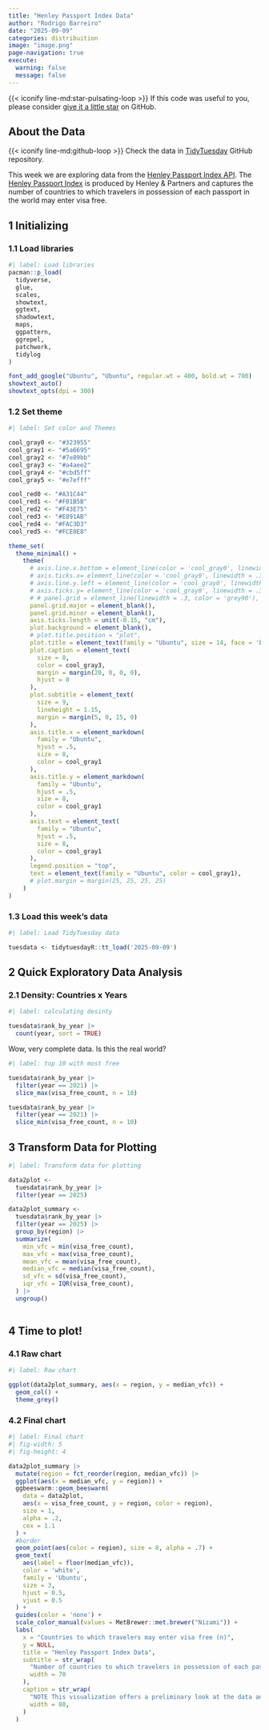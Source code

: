 ```yaml
---
title: "Henley Passport Index Data"
author: "Rodrigo Barreiro"
date: "2025-09-09"
categories: distribuition
image: "image.png"
page-navigation: true
execute: 
  warning: false
  message: false
---
```


<!-- starbegging -->
::: callout-tip
{{< iconify line-md:star-pulsating-loop >}} If this code was useful to you, please consider [give it a little star](https://github.com/barreiro-r/tidytuesday) on GitHub.
:::

## About the Data
<!-- giving credits -->
::: callout-note
{{< iconify line-md:github-loop >}} Check the data in [TidyTuesday](https://github.com/rfordatascience/tidytuesday/blob/main/data/2025/2025-09-09/readme.md) GitHub repository.
:::

<!-- intro -->
This week we are exploring data from the [Henley Passport Index API](api.henleypassportindex.com/api/v3/countries). 
The [Henley Passport Index](https://www.henleyglobal.com/passport-index/about) is produced by Henley & Partners and captures 
the number of countries to which travelers in possession of each passport in the world may enter visa free. 


## 1 Initializing
### 1.1 Load libraries

```r
#| label: Load libraries
pacman::p_load(
  tidyverse,
  glue,
  scales,
  showtext,
  ggtext,
  shadowtext,
  maps,
  ggpattern,
  ggrepel,
  patchwork,
  tidylog
)

font_add_google("Ubuntu", "Ubuntu", regular.wt = 400, bold.wt = 700)
showtext_auto()
showtext_opts(dpi = 300)
```

### 1.2 Set theme

```r
#| label: Set color and Themes

cool_gray0 <- "#323955"
cool_gray1 <- "#5a6695"
cool_gray2 <- "#7e89bb"
cool_gray3 <- "#a4aee2"
cool_gray4 <- "#cbd5ff"
cool_gray5 <- "#e7efff"

cool_red0 <- "#A31C44"
cool_red1 <- "#F01B5B"
cool_red2 <- "#F43E75"
cool_red3 <- "#E891AB"
cool_red4 <- "#FAC3D3"
cool_red5 <- "#FCE0E8"

theme_set(
  theme_minimal() +
    theme(
      # axis.line.x.bottom = element_line(color = 'cool_gray0', linewidth = .3),
      # axis.ticks.x= element_line(color = 'cool_gray0', linewidth = .3),
      # axis.line.y.left = element_line(color = 'cool_gray0', linewidth = .3),
      # axis.ticks.y= element_line(color = 'cool_gray0', linewidth = .3),
      # # panel.grid = element_line(linewidth = .3, color = 'grey90'),
      panel.grid.major = element_blank(),
      panel.grid.minor = element_blank(),
      axis.ticks.length = unit(-0.15, "cm"),
      plot.background = element_blank(),
      # plot.title.position = "plot",
      plot.title = element_text(family = "Ubuntu", size = 14, face = 'bold'),
      plot.caption = element_text(
        size = 8,
        color = cool_gray3,
        margin = margin(20, 0, 0, 0),
        hjust = 0
      ),
      plot.subtitle = element_text(
        size = 9,
        lineheight = 1.15,
        margin = margin(5, 0, 15, 0)
      ),
      axis.title.x = element_markdown(
        family = "Ubuntu",
        hjust = .5,
        size = 8,
        color = cool_gray1
      ),
      axis.title.y = element_markdown(
        family = "Ubuntu",
        hjust = .5,
        size = 8,
        color = cool_gray1
      ),
      axis.text = element_text(
        family = "Ubuntu",
        hjust = .5,
        size = 8,
        color = cool_gray1
      ),
      legend.position = "top",
      text = element_text(family = "Ubuntu", color = cool_gray1),
      # plot.margin = margin(25, 25, 25, 25)
    )
)
```

### 1.3 Load this week's data

```r
#| label: Load TidyTuesday data

tuesdata <- tidytuesdayR::tt_load('2025-09-09')
```


## 2 Quick Exploratory Data Analysis
### 2.1 Density: Countries x Years

```r
#| label: calculating desinty

tuesdata$rank_by_year |>
  count(year, sort = TRUE)

```

Wow, very complete data. Is this the real world?

```r
#| label: top 10 with most free

tuesdata$rank_by_year |>
  filter(year == 2021) |>
  slice_max(visa_free_count, n = 10)

tuesdata$rank_by_year |>
  filter(year == 2021) |>
  slice_min(visa_free_count, n = 10)
```

## 3 Transform Data for Plotting

```r
#| label: Transform data for plotting

data2plot <- 
  tuesdata$rank_by_year |>
  filter(year == 2025)

data2plot_summary <- 
  tuesdata$rank_by_year |>
  filter(year == 2025) |>
  group_by(region) |>
  summarize(
    min_vfc = min(visa_free_count),
    max_vfc = max(visa_free_count),
    mean_vfc = mean(visa_free_count),
    median_vfc = median(visa_free_count),
    sd_vfc = sd(visa_free_count),
    iqr_vfc = IQR(visa_free_count),
  ) |>
  ungroup()
  

```

## 4 Time to plot!

### 4.1 Raw chart

```r
#| label: Raw chart

ggplot(data2plot_summary, aes(x = region, y = median_vfc)) +
  geom_col() +
  theme_grey()

```


### 4.2 Final chart

```r
#| label: Final chart
#| fig-width: 5
#| fig-height: 4

data2plot_summary |>
  mutate(region = fct_reorder(region, median_vfc)) |>
  ggplot(aes(x = median_vfc, y = region)) +
  ggbeeswarm::geom_beeswarm(
    data = data2plot,
    aes(x = visa_free_count, y = region, color = region),
    size = 1,
    alpha = .2,
    cex = 1.1
  ) +
  #border
  geom_point(aes(color = region), size = 8, alpha = .7) +
  geom_text(
    aes(label = floor(median_vfc)),
    color = 'white',
    family = 'Ubuntu',
    size = 3,
    hjust = 0.5,
    vjust = 0.5
  ) +
  guides(color = 'none') +
  scale_color_manual(values = MetBrewer::met.brewer("Nizami")) +
  labs(
    x = "Countries to which travelers may enter visa free (n)",
    y = NULL,
    title = "Henley Passport Index Data",
    subtitle = str_wrap(
      "Number of countries to which travelers in possession of each passport in the world may enter visa free. Displaying median values for each region. Data from 2025.", 
      width = 70
    ),
    caption = str_wrap(
      "NOTE This visualization offers a preliminary look at the data and may not capture the full complexity of the underlying reality. SOURCE #Tidytuesday 2025-09-09 GITHUB barreiro-r",
      width = 80,
    )
  )


```
